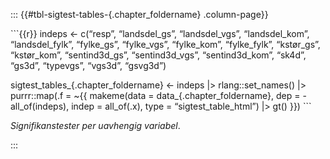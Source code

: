 

::: {{.panel-tabset}}

::: {{#tbl-sigtest-tables-{.chapter_foldername} .column-page}}

```{{r}}
indeps <- c("resp", "landsdel_gs", "landsdel_vgs", "landsdel_kom", "landsdel_fylk",  "fylke_gs", "fylke_vgs", "fylke_kom", "fylke_fylk", "kstør_gs", "kstør_kom", "sentind3d_gs", "sentind3d_vgs", "sentind3d_kom", "sk4d", "gs3d", "typevgs", "vgs3d", "gsvg3d")

sigtest_tables_{.chapter_foldername} <- 
    indeps |>
    rlang::set_names() |>
    purrr::map(.f = ~{{
    makeme(data = data_{.chapter_foldername},
        dep = -all_of(indeps),
        indep = all_of(.x),
        type = "sigtest_table_html") |>
    gt()
}})
```

_Signifikanstester per uavhengig variabel_.

:::

:::
